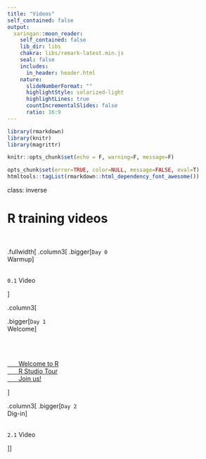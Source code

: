 ```yaml
---
title: "Videos"
self_contained: false
output: 
  xaringan::moon_reader:
    self_contained: false
    lib_dir: libs
    chakra: libs/remark-latest.min.js
    seal: false
    includes: 
      in_header: header.html
    nature:
      slideNumberFormat: ""
      highlightStyle: solarized-light
      highlightLines: true
      countIncrementalSlides: false
      ratio: 16:9
---
```




```r
library(rmarkdown)
library(knitr)
library(magrittr)

knitr::opts_chunk$set(echo = F, warning=F, message=F)

opts_chunk$set(error=TRUE, color=NULL, message=FALSE, eval=T)
htmltools::tagList(rmarkdown::html_dependency_font_awesome())
```

class: inverse

# R training videos <i class="fa fa-video-camera" aria-hidden="true" style="float: right;"></i>

<br>

<style>

a > code {color: white;}
</style>

.fullwidth[
.column3[
.bigger[`Day 0`<br> Warmup]
<br><br>

`0.1` Video  

]

.column3[

.bigger[`Day 1` <br> Welcome]

<br><br>

 [`1.1` Welcome to R](Welcome-to-R.html)    
 [`1.2` R Studio Tour](R-tour.html)   
 [`1.3` Join us!](R-first-mission.html)    

]

.column3[
.bigger[`Day 2` <br> Dig-in]
<br><br>

 `2.1` Video

]]


